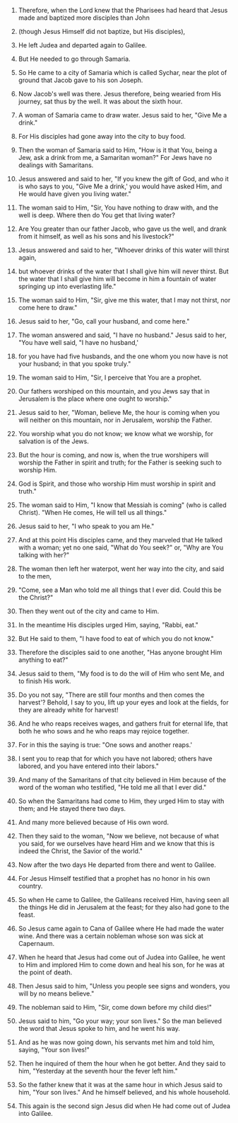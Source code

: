 
1. Therefore, when the Lord knew that the Pharisees had heard that Jesus made and baptized more disciples than John

2. (though Jesus Himself did not baptize, but His disciples),

3. He left Judea and departed again to Galilee.

4. But He needed to go through Samaria.

5. So He came to a city of Samaria which is called Sychar, near the plot of ground that Jacob gave to his son Joseph.

6. Now Jacob's well was there. Jesus therefore, being wearied from His journey, sat thus by the well. It was about the sixth hour.

7. A woman of Samaria came to draw water. Jesus said to her, "Give Me a drink."

8. For His disciples had gone away into the city to buy food.

9. Then the woman of Samaria said to Him, "How is it that You, being a Jew, ask a drink from me, a Samaritan woman?" For Jews have no dealings with Samaritans.

10. Jesus answered and said to her, "If you knew the gift of God, and who it is who says to you, "Give Me a drink,' you would have asked Him, and He would have given you living water."

11. The woman said to Him, "Sir, You have nothing to draw with, and the well is deep. Where then do You get that living water?

12. Are You greater than our father Jacob, who gave us the well, and drank from it himself, as well as his sons and his livestock?"

13. Jesus answered and said to her, "Whoever drinks of this water will thirst again,

14. but whoever drinks of the water that I shall give him will never thirst. But the water that I shall give him will become in him a fountain of water springing up into everlasting life."

15. The woman said to Him, "Sir, give me this water, that I may not thirst, nor come here to draw."

16. Jesus said to her, "Go, call your husband, and come here."

17. The woman answered and said, "I have no husband." Jesus said to her, "You have well said, "I have no husband,'

18. for you have had five husbands, and the one whom you now have is not your husband; in that you spoke truly."

19. The woman said to Him, "Sir, I perceive that You are a prophet.

20. Our fathers worshiped on this mountain, and you Jews say that in Jerusalem is the place where one ought to worship."

21. Jesus said to her, "Woman, believe Me, the hour is coming when you will neither on this mountain, nor in Jerusalem, worship the Father.

22. You worship what you do not know; we know what we worship, for salvation is of the Jews.

23. But the hour is coming, and now is, when the true worshipers will worship the Father in spirit and truth; for the Father is seeking such to worship Him.

24. God is Spirit, and those who worship Him must worship in spirit and truth."

25. The woman said to Him, "I know that Messiah is coming" (who is called Christ). "When He comes, He will tell us all things."

26. Jesus said to her, "I who speak to you am He."

27. And at this point His disciples came, and they marveled that He talked with a woman; yet no one said, "What do You seek?" or, "Why are You talking with her?"

28. The woman then left her waterpot, went her way into the city, and said to the men,

29. "Come, see a Man who told me all things that I ever did. Could this be the Christ?"

30. Then they went out of the city and came to Him.

31. In the meantime His disciples urged Him, saying, "Rabbi, eat."

32. But He said to them, "I have food to eat of which you do not know."

33. Therefore the disciples said to one another, "Has anyone brought Him anything to eat?"

34. Jesus said to them, "My food is to do the will of Him who sent Me, and to finish His work.

35. Do you not say, "There are still four months and then comes the harvest'? Behold, I say to you, lift up your eyes and look at the fields, for they are already white for harvest!

36. And he who reaps receives wages, and gathers fruit for eternal life, that both he who sows and he who reaps may rejoice together.

37. For in this the saying is true: "One sows and another reaps.'

38. I sent you to reap that for which you have not labored; others have labored, and you have entered into their labors."

39. And many of the Samaritans of that city believed in Him because of the word of the woman who testified, "He told me all that I ever did."

40. So when the Samaritans had come to Him, they urged Him to stay with them; and He stayed there two days.

41. And many more believed because of His own word.

42. Then they said to the woman, "Now we believe, not because of what you said, for we ourselves have heard Him and we know that this is indeed the Christ, the Savior of the world."

43. Now after the two days He departed from there and went to Galilee.

44. For Jesus Himself testified that a prophet has no honor in his own country.

45. So when He came to Galilee, the Galileans received Him, having seen all the things He did in Jerusalem at the feast; for they also had gone to the feast.

46. So Jesus came again to Cana of Galilee where He had made the water wine. And there was a certain nobleman whose son was sick at Capernaum.

47. When he heard that Jesus had come out of Judea into Galilee, he went to Him and implored Him to come down and heal his son, for he was at the point of death.

48. Then Jesus said to him, "Unless you people see signs and wonders, you will by no means believe."

49. The nobleman said to Him, "Sir, come down before my child dies!"

50. Jesus said to him, "Go your way; your son lives." So the man believed the word that Jesus spoke to him, and he went his way.

51. And as he was now going down, his servants met him and told him, saying, "Your son lives!"

52. Then he inquired of them the hour when he got better. And they said to him, "Yesterday at the seventh hour the fever left him."

53. So the father knew that it was at the same hour in which Jesus said to him, "Your son lives." And he himself believed, and his whole household.

54. This again is the second sign Jesus did when He had come out of Judea into Galilee.


